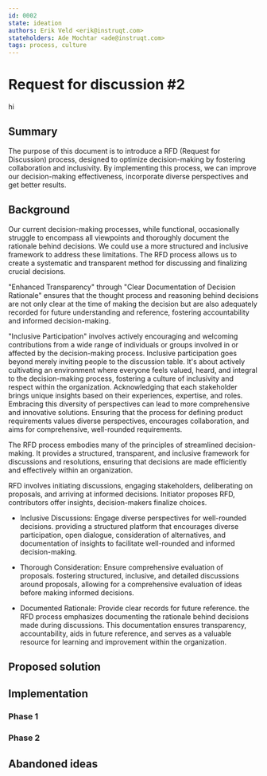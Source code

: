 ```yaml
---
id: 0002
state: ideation
authors: Erik Veld <erik@instruqt.com>
stateholders: Ade Mochtar <ade@instruqt.com>
tags: process, culture
---
```

# Request for discussion #2

<Link>hi</Link>

## Summary
The purpose of this document is to introduce a RFD (Request for Discussion) process, designed to optimize decision-making by fostering collaboration and inclusivity. By implementing this process, we can improve our decision-making effectiveness, incorporate diverse perspectives and get better results.

## Background
Our current decision-making processes, while functional, occasionally struggle to encompass all viewpoints and thoroughly document the rationale behind decisions. We could use a more structured and inclusive framework to address these limitations. The RFD process allows us to create a systematic and transparent method for discussing and finalizing crucial decisions.

"Enhanced Transparency" through "Clear Documentation of Decision Rationale" ensures that the thought process and reasoning behind decisions are not only clear at the time of making the decision but are also adequately recorded for future understanding and reference, fostering accountability and informed decision-making.

"Inclusive Participation" involves actively encouraging and welcoming contributions from a wide range of individuals or groups involved in or affected by the decision-making process. 
Inclusive participation goes beyond merely inviting people to the discussion table. It's about actively cultivating an environment where everyone feels valued, heard, and integral to the decision-making process, fostering a culture of inclusivity and respect within the organization.
Acknowledging that each stakeholder brings unique insights based on their experiences, expertise, and roles. Embracing this diversity of perspectives can lead to more comprehensive and innovative solutions.
Ensuring that the process for defining product requirements values diverse perspectives, encourages collaboration, and aims for comprehensive, well-rounded requirements.

The RFD process embodies many of the principles of streamlined decision-making. It provides a structured, transparent, and inclusive framework for discussions and resolutions, ensuring that decisions are made efficiently and effectively within an organization.

RFD involves initiating discussions, engaging stakeholders, deliberating on proposals, and arriving at informed decisions.
Initiator proposes RFD, contributors offer insights, decision-makers finalize choices.

- Inclusive Discussions: Engage diverse perspectives for well-rounded decisions.
providing a structured platform that encourages diverse participation, open dialogue, consideration of alternatives, and documentation of insights to facilitate well-rounded and informed decision-making.

- Thorough Consideration: Ensure comprehensive evaluation of proposals.
fostering structured, inclusive, and detailed discussions around proposals, allowing for a comprehensive evaluation of ideas before making informed decisions.

- Documented Rationale: Provide clear records for future reference.
the RFD process emphasizes documenting the rationale behind decisions made during discussions. This documentation ensures transparency, accountability, aids in future reference, and serves as a valuable resource for learning and improvement within the organization.

## Proposed solution

## Implementation

### Phase 1

### Phase 2

## Abandoned ideas
